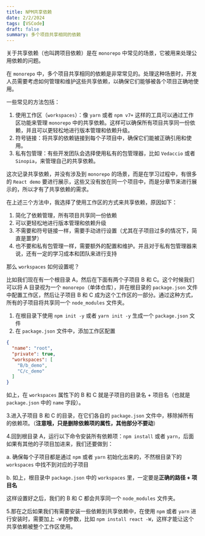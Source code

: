 ```yaml
---
title: NPM共享依赖
date: 2/2/2024
tags: [VSCode]
draft: false
summary: 多个项目共享相同的依赖
---
```


关于共享依赖（也叫跨项目依赖）是在 `monorepo` 中常见的场景，它被用来处理公用依赖的问题。

在 `monorepo` 中，多个项目共享相同的依赖是非常常见的。处理这种场景时，开发人员需要考虑如何管理和维护这些共享依赖，以确保它们能够被各个项目正确地使用。

一些常见的方法包括：

1.  使用工作区（`workspaces`）：像 `yarn` 或者 `npm v7+` 这样的工具可以通过工作区功能来管理 `monorepo` 中的共享依赖。这样可以确保所有项目共享同一份依赖，并且可以更轻松地进行版本管理和依赖升级。
2.  符号链接：将共享的依赖链接到每个子项目中，确保它们能被正确引用和使用。
3.  私有包管理：有些开发团队会选择使用私有的包管理器，比如 `Vedaccio` 或者 `Sinopia`，来管理自己的共享依赖。

这次记录共享依赖，并没有涉及到 `monorepo` 的场景，而是在学习过程中，有很多的 `React demo` 要进行展示，这些又没有放在同一个项目中，而是分章节来进行展示的，所以才有了共享依赖的需求。

在上述三个方法中，我选择了使用工作区的方式来共享依赖，原因如下：

1.  简化了依赖管理，所有项目共享同一份依赖
2.  可以更轻松地进行版本管理和依赖升级
3.  不需要和符号链接一样，需要手动进行设置（尤其在子项目过多的情况下，简直是噩梦）
4.  也不要和私有包管理一样，需要额外的配置和维护。并且对于私有包管理器来说，还有一定的学习成本和团队来进行支持

那么 `workspaces` 如何设置呢？

比如我们现在有一个根目录 A，然后在下面有两个子项目 B 和 C。这个时候我们可以将 A 目录视为一个 `monorepo`（单体仓库），并在根目录的 `package.json` 文件中配置工作区，然后让子项目 B 和 C 成为这个工作区的一部分。通过这种方式，所有的子项目将共享同一个 `node_modules` 文件夹。

1.  在根目录下使用 `npm init -y` 或者 `yarn init -y` 生成一个 `package.json` 文件
2.  在 `package.json` 文件中，添加工作区配置

```json
{
  "name": "root",
  "private": true,
  "workspaces": [
    "B/b_demo",
    "C/c_demo"
  ]
}
```

如上，在 `workspaces` 属性下的 B 和 C 就是子项目的目录名 + 项目名（也就是 `package.json` 中的 `name` 字段）。

3.进入子项目 B 和 C 的目录，在它们各自的 `package.json` 文件中，移除掉所有的依赖项。（**注意哦，只是删除依赖项的属性，其他部分不要动**）

4.回到根目录 A，运行以下命令安装所有依赖项：`npm install` 或者 `yarn`，后面如果有其他的子项目加进来，我们还要做到：

&#x20;  a. 确保每个子项目都是通过 `npm` 或者 `yarn` 初始化出来的，不然根目录下的 `workspaces` 中找不到对应的子项目

&#x20;  b. 如上，根目录中 `package.json` 中的 `workspaces` 里，一定要是**正确的路径 + 项目名**

这样设置好之后，我们的 B 和 C 都会共享同一个 `node_modules` 文件夹。

5.那在之后如果我们有需要安装一些依赖到共享依赖中，在使用 `npm` 或者 `yarn` 进行安装时，需要加上 `-W` 的参数，比如 `npm install react -W`，这样才能让这个共享依赖被整个工作区使用。

